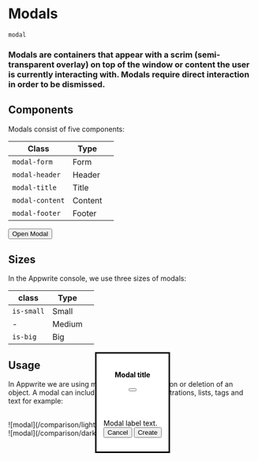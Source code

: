 # Modals

`modal`

### Modals are containers that appear with a scrim (semi-transparent overlay) on top of the window or content the user is currently interacting with. Modals require direct interaction in order to be dismissed.

## Components

Modals consist of five components:

| Class           | Type    |             |
| --------------- | ------- | ----------- |
| `modal-form`    | Form    |             |
| `modal-header`  | Header  |             |
| `modal-title`   | Title   |             |
| `modal-content` | Content |             |
| `modal-footer`  | Footer  |             |

<Preview center>
  <button
    class="button"
    onclick="document.getElementById('dialog').showModal();"
  >
    Open Modal
  </button>
  <dialog
    class="modal"
    id="dialog"
    onclick="document.getElementById('dialog').close();"
  >
    <form
      class="modal-form"
      method="dialog"
      x-on:click="(e) => e.stopPropagation()"
    >
      <header class="modal-header">
        <div class="avatar is-color-orange is-medium">
          <span class="icon-exclamation" aria-hidden="true"></span>
        </div>
        <h4 class="modal-title heading-level-5">Modal title</h4>
        <button class="x-button" aria-label="Close modal">
          <span class="icon-x" aria-hidden="true"></span>
        </button>
      </header>
      <div class="modal-content u-small">Modal label text.</div>
      <div class="modal-footer">
        <div class="u-flex u-main-end u-gap-16">
          <button class="button is-text">
            <span class="text">Cancel</span>
          </button>
          <button class="button is-secondary">
            <span class="text">Create</span>
          </button>
        </div>
      </div>
    </form>
  </dialog>
</Preview>

## Sizes

In the Appwrite console, we use three sizes of modals:

| class      | Type   |             |
| ---------- | ------ | ----------- |
| `is-small` | Small  |             |
| -          | Medium |             |
| `is-big`   | Big    |             |

<Preview center>
  <dialog id="dialog4" class="modal is-small" open>
    <form class="modal-form" method="dialog">
      <header class="modal-header">
        <h4 class="modal-title heading-level-5">Modal title</h4>
        <button class="x-button" aria-label="Close modal">
          <span class="icon-x" aria-hidden="true"></span>
        </button>
      </header>
      <div class="modal-content u-small">Modal label text.</div>
      <div class="modal-footer">
        <div class="u-flex u-main-end u-gap-16">
          <button class="button is-text">
            <span class="text">Cancel</span>
          </button>
          <button class="button is-secondary">
            <span class="text">Create</span>
          </button>
        </div>
      </div>
    </form>
  </dialog>

   <dialog id="dialog5" class="modal is-big" open>
        <form class="modal-form" method="dialog">
            <header class="modal-header">
                <h4 class="modal-title heading-level-5">Modal title</h4>
                <button class="x-button" aria-label="Close modal">
                    <span class="icon-x" aria-hidden="true"></span>
                </button>
            </header>
            <div class="modal-content u-small">Modal label text.</div>
            <div class="modal-footer">
                <div class="u-flex u-main-end u-gap-16">
                    <button class="button is-text">
                        <span class="text">Cancel</span>
                    </button>
                    <button class="button is-secondary"><span class="text">Create</span></button>
                </div>
            </div>           
        </form>
    </dialog>
</Preview>

## Usage

In Appwrite we are using modals mostly for creation or deletion of an object. A modal can include avatars, buttons, illustrations, lists, tags and text for example:<br /><br />

<div class="u-only-light u-margin-block-start-52">
  ![modal](/comparison/light/modal-usage-1.svg)
</div>


<div class="u-only-dark u-margin-block-start-52">
  ![modal](/comparison/dark/modal-usage-1.svg)
</div>
